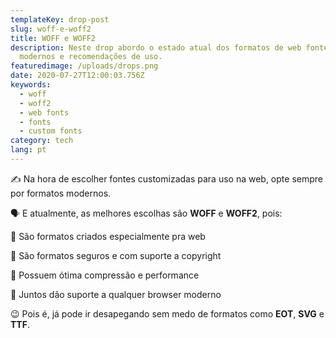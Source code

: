 ```yaml
---
templateKey: drop-post
slug: woff-e-woff2
title: WOFF e WOFF2
description: Neste drop abordo o estado atual dos formatos de web fontes
  modernos e recomendações de uso.
featuredimage: /uploads/drops.png
date: 2020-07-27T12:00:03.756Z
keywords:
  - woff
  - woff2
  - web fonts
  - fonts
  - custom fonts
category: tech
lang: pt
---
```


<Drop>

✍️ Na hora de escolher fontes customizadas para uso na web, opte sempre por formatos modernos.

🗣 E atualmente, as melhores escolhas são **WOFF** e **WOFF2**, pois:

🎨 São formatos criados especialmente pra web

🎨 São formatos seguros e com suporte a copyright

🎨 Possuem ótima compressão e performance

🎨 Juntos dão suporte a qualquer browser moderno

😉 Pois é, já pode ir desapegando sem medo de formatos como **EOT**, **SVG** e **TTF**.

</Drop>